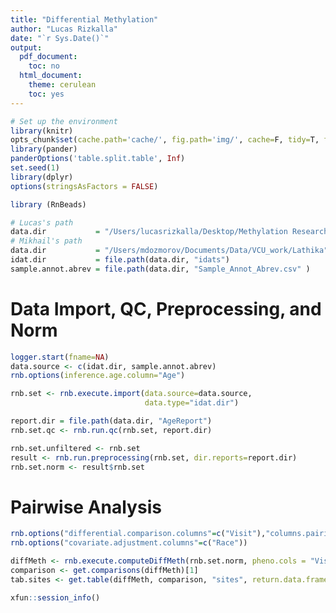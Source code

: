 ```yaml
---
title: "Differential Methylation"
author: "Lucas Rizkalla"
date: "`r Sys.Date()`"
output:
  pdf_document:
    toc: no
  html_document:
    theme: cerulean
    toc: yes
---
```


```r
# Set up the environment
library(knitr)
opts_chunk$set(cache.path='cache/', fig.path='img/', cache=F, tidy=T, fig.keep='high', echo=F, dpi=100, warnings=F, message=F, comment=NA, warning=F, results='as.is', fig.width = 10, fig.height = 6) #out.width=700, 
library(pander)
panderOptions('table.split.table', Inf)
set.seed(1)
library(dplyr)
options(stringsAsFactors = FALSE)
```

```r
library (RnBeads)
```

```r
# Lucas's path
data.dir           = "/Users/lucasrizkalla/Desktop/Methylation Research-VCU/Methylation850K/data"
# Mikhail's path
data.dir           = "/Users/mdozmorov/Documents/Data/VCU_work/Lathika"
idat.dir           = file.path(data.dir, "idats")
sample.annot.abrev = file.path(data.dir, "Sample_Annot_Abrev.csv" )
```

# Data Import, QC, Preprocessing, and Norm

```r
logger.start(fname=NA)
data.source <- c(idat.dir, sample.annot.abrev)
rnb.options(inference.age.column="Age")

rnb.set <- rnb.execute.import(data.source=data.source,
                              data.type="idat.dir")

report.dir = file.path(data.dir, "AgeReport")
rnb.set.qc <- rnb.run.qc(rnb.set, report.dir)

rnb.set.unfiltered <- rnb.set
result <- rnb.run.preprocessing(rnb.set, dir.reports=report.dir)
rnb.set.norm <- result$rnb.set
```

# Pairwise Analysis

```r
rnb.options("differential.comparison.columns"=c("Visit"),"columns.pairing"=c("Visit"="ID"))
rnb.options("covariate.adjustment.columns"=c("Race"))

diffMeth <- rnb.execute.computeDiffMeth(rnb.set.norm, pheno.cols = "Visit")
comparison <- get.comparisons(diffMeth)[1]
tab.sites <- get.table(diffMeth, comparison, "sites", return.data.frame = TRUE)
```


```r
xfun::session_info()
```
